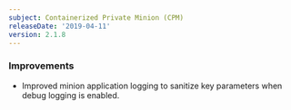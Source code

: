 ```yaml
---
subject: Containerized Private Minion (CPM)
releaseDate: '2019-04-11'
version: 2.1.8
---
```


### Improvements

* Improved minion application logging to sanitize key parameters when debug logging is enabled.
